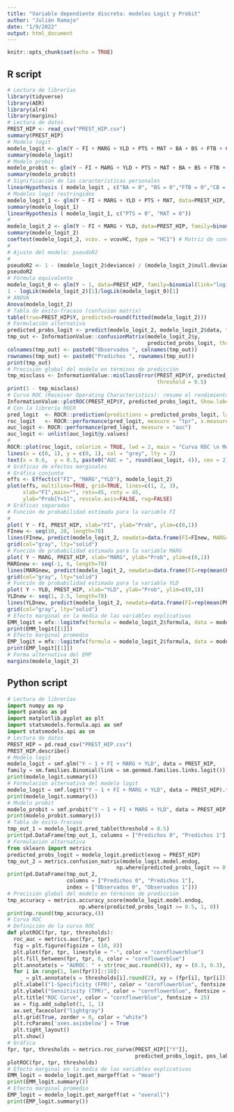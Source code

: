 ```yaml
---
title: "Variable dependiente discreta: modelos Logit y Probit"
author: "Julián Ramajo"
date: "1/9/2022"
output: html_document
---
```


```r
knitr::opts_chunk$set(echo = TRUE)
```

## R script

```r
# Lectura de librerías
library(tidyverse)
library(AER)
library(alr4)
library(margins)
# Lectura de datos
PREST_HIP <- read_csv("PREST_HIP.csv")
summary(PREST_HIP)
# Modelo logit
modelo_logit <- glm(Y ~ FI + MARG + YLD + PTS + MAT + BA + BS + FTB + CB + MC + SE + MOB + NW + LA + STL, data=PREST_HIP, family=binomial(link="logit"))
summary(modelo_logit)
# Modelo probit
modelo_probit <- glm(Y ~ FI + MARG + YLD + PTS + MAT + BA + BS + FTB + CB + MC + SE + MOB + NW + LA + STL, data=PREST_HIP, family=binomial(link="probit"))
summary(modelo_probit)
# Significación de las características personales
linearHypothesis ( modelo_logit , c("BA = 0", "BS = 0","FTB = 0","CB = 0","MC = 0","SE = 0","MOB = 0","NW = 0","LA = 0","STL = 0"))
# Modelos logit restringidos
modelo_logit_1 <- glm(Y ~ FI + MARG + YLD + PTS + MAT, data=PREST_HIP, family=binomial(link="logit"))
summary(modelo_logit_1)
linearHypothesis ( modelo_logit_1, c("PTS = 0", "MAT = 0"))
#
modelo_logit_2 <- glm(Y ~ FI + MARG + YLD, data=PREST_HIP, family=binomial(link="logit"))
summary(modelo_logit_2)
coeftest(modelo_logit_2, vcov. = vcovHC, type = "HC1") # Matriz de convarianzas robusta
#
# Ajuste del modelo: pseudoR2
#
pseudoR2 <- 1 - (modelo_logit_2$deviance) / (modelo_logit_2$null.deviance)
pseudoR2
# Fórmula equivalente
modelo_logit_0 <- glm(Y ~ 1, data=PREST_HIP, family=binomial(link="logit"))
1 - logLik(modelo_logit_2)[1]/logLik(modelo_logit_0)[1]
# ANOVA
Anova(modelo_logit_2)
# Tabla de éxito-fracaso (confusion matrix)
table(true=PREST_HIP$Y, predicted=round(fitted(modelo_logit_2)))
# Formulación alternativa
predicted_probs_logit <- predict(modelo_logit_2, modelo_logit_2$data, type = "response")
tmp_out <- InformationValue::confusionMatrix(modelo_logit_2$y,
                                             predicted_probs_logit, threshold = 0.5)
colnames(tmp_out) <- paste0("Observados ", colnames(tmp_out))
rownames(tmp_out) <- paste0("Predichos ", rownames(tmp_out))
print(tmp_out)
# Precisión global del modelo en términos de predicción
tmp_misclass <- InformationValue::misClassError(PREST_HIP$Y, predicted_probs_logit, 
                                                threshold = 0.5)
print(1 - tmp_misclass)
# Curva ROC (Receiver Operating Characteristics): resume el rendimiento del modelo evaluando el trade-off entre la tasa de verdaderos positivos (sensibilidad) y la tasa de falsos positivos (1-especificidad).
InformationValue::plotROC(PREST_HIP$Y, predicted_probs_logit, Show.labels = TRUE) # AUROC: índice de concordancia (entre 0 y 1)
# Con la librería ROCR
pred_logit  <- ROCR::prediction(predictions = predicted_probs_logit, labels = PREST_HIP$Y)
roc_logit   <- ROCR::performance(pred_logit, measure = "tpr", x.measure = "fpr")
auc_logit <- ROCR::performance(pred_logit, measure = "auc")
auc_logit <- unlist(auc_logit@y.values)
#
ROCR::plot(roc_logit, colorize = TRUE, lwd = 2, main = "Curva ROC \n Modelo Logit")
lines(x = c(0, 1), y = c(0, 1), col = "grey", lty = 2)
text(x = 0.6,  y = 0.3, paste0("AUC = ", round(auc_logit, 4)), cex = 2)
# Gráficas de efectos marginales
# Gráfica conjunta
effs <- Effect(c("FI", "MARG","YLD"), modelo_logit_2)
plot(effs, multiline=TRUE, grid=TRUE, lines=c(1, 2, 3), 
     xlab="FI",main="", rotx=45, roty = 45,
     ylab="Prob[Y=1]", rescale.axis=FALSE, rug=FALSE)
# Gráficas separadas
# Función de probabilidad estimada para la variable FI
# 
plot( Y ~ FI, PREST_HIP, xlab="FI", ylab="Prob", ylim=c(0,1))
FInew <- seq(10, 20, length=78)
lines(FInew, predict(modelo_logit_2, newdata=data.frame(FI=FInew, MARG=rep(mean(PREST_HIP$MARG), 78), YLD=rep(mean(PREST_HIP$YLD), 78)), type="response"), lwd=1.5)
grid(col="gray", lty="solid")
# Función de probabilidad estimada para la variable MARG
plot( Y ~ MARG, PREST_HIP, xlab="MARG", ylab="Prob", ylim=c(0,1))
MARGnew <- seq(-1, 6, length=78)
lines(MARGnew, predict(modelo_logit_2, newdata=data.frame(FI=rep(mean(PREST_HIP$FI), 78), MARG=MARGnew, YLD=rep(mean(PREST_HIP$YLD), 78)), type="response"), lwd=1.5)
grid(col="gray", lty="solid")
# Función de probabilidad estimada para la variable YLD
plot( Y ~ YLD, PREST_HIP, xlab="YLD", ylab="Prob", ylim=c(0,1))
YLDnew <- seq(1, 2.5, length=78)
lines(YLDnew, predict(modelo_logit_2, newdata=data.frame(FI=rep(mean(PREST_HIP$FI), 78), MARG=rep(mean(PREST_HIP$MARG), 78), YLD=YLDnew), type="response"), lwd=1.5)
grid(col="gray", lty="solid")
# Efecto marginal en la media de las variables explicativas
EMM_logit = mfx::logitmfx(formula = modelo_logit_2$formula, data = modelo_logit_2$data, atmean = TRUE)
print(EMM_logit[[1]])
# Efecto marginal promedio
EMP_logit = mfx::logitmfx(formula = modelo_logit_2$formula, data = modelo_logit_2$data, atmean = FALSE)
print(EMP_logit[[1]])
# Forma alternativa del EMP
margins(modelo_logit_2)
```

## Python script

```python
# Lectura de librerías
import numpy as np
import pandas as pd
import matplotlib.pyplot as plt
import statsmodels.formula.api as smf
import statsmodels.api as sm
# Lectura de datos
PREST_HIP = pd.read_csv("PREST_HIP.csv")
PREST_HIP.describe()
# Modelo logit
modelo_logit = smf.glm("Y ~ 1 + FI + MARG + YLD", data = PREST_HIP, 
family = sm.families.Binomial(link = sm.genmod.families.links.logit())).fit()
print(modelo_logit.summary())
# Formulación alternativa del modelo logit
modelo_logit = smf.logit("Y ~ 1 + FI + MARG + YLD", data = PREST_HIP).fit()
print(modelo_logit.summary())
# Modelo probit
modelo_probit = smf.probit("Y ~ 1 + FI + MARG + YLD", data = PREST_HIP).fit()
print(modelo_probit.summary())
# Tabla de éxito-fracaso
tmp_out_1 = modelo_logit.pred_table(threshold = 0.5)
print(pd.DataFrame(tmp_out_1, columns = ["Predichos 0", "Predichos 1"], index = ["Observados 0", "Observados 1"]))
# Formulación alternativa
from sklearn import metrics
predicted_probs_logit = modelo_logit.predict(exog = PREST_HIP)
tmp_out_2 = metrics.confusion_matrix(modelo_logit.model.endog, 
                                   np.where(predicted_probs_logit >= 0.5, 1, 0))
print(pd.DataFrame(tmp_out_2, 
                   columns = ["Predichos 0", "Predichos 1"],
                   index = ["Observados 0", "Observados 1"]))
# Precisión global del modelo en términos de predicción
tmp_accuracy = metrics.accuracy_score(modelo_logit.model.endog,
                       np.where(predicted_probs_logit >= 0.5, 1, 0))
print(np.round(tmp_accuracy,4)) 
# Curva ROC
# Definición de la curva ROC
def plotROC(fpr, tpr, thresholds): 
  roc_auc = metrics.auc(fpr, tpr)
  fig = plt.figure(figsize = (10, 8))
  plt.plot(fpr, tpr, linestyle = "-", color = "cornflowerblue")
  plt.fill_between(fpr, tpr, 0, color = "cornflowerblue")
  plt.annotate(s = "AUROC: " + str(roc_auc.round(4)), xy = (0.3, 0.3), color = "white", fontsize = 25)
  for i in range(1, len(fpr))[::10]:
    _ = plt.annotate(s = thresholds[i].round(2), xy = (fpr[i], tpr[i]))
  plt.xlabel("1-Specificity (FPR)", color = "cornflowerblue", fontsize = 25)
  plt.ylabel("Sensitivity (TPR)", color = "cornflowerblue", fontsize = 25)
  plt.title("ROC Curve", color = "cornflowerblue", fontsize = 25)
  ax = fig.add_subplot(1, 1, 1) 
  ax.set_facecolor("lightgray")
  plt.grid(True, zorder = 0, color = "white")
  plt.rcParams['axes.axisbelow'] = True
  plt.tight_layout()
  plt.show()
# Gráfica
fpr, tpr, thresholds = metrics.roc_curve(PREST_HIP[["Y"]], 
                                         predicted_probs_logit, pos_label = 1)
plotROC(fpr, tpr, thresholds)
# Efecto marginal en la media de las variables explicativas
EMM_logit = modelo_logit.get_margeff(at = "mean")
print(EMM_logit.summary())
# Efecto marginal promedio
EMP_logit = modelo_logit.get_margeff(at = "overall")
print(EMP_logit.summary())
```
